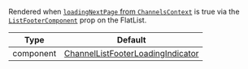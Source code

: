 Rendered when [`loadingNextPage` from `ChannelsContext`](/reactnative/contexts/channels-context#loadingnextpage) is true via the [`ListFooterComponent`](https://reactnative.dev/docs/flatlist#listfootercomponent) prop on the FlatList.

| Type | Default |
| - | - |
| component | [ChannelListFooterLoadingIndicator](https://github.com/GetStream/stream-chat-react-native/blob/master/src/components/ChannelList/ChannelListFooterLoadingIndicator.tsx) |
